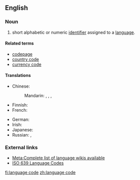 {{rfc|needs quotations showing usage, usexes}}
{{selfref|For a guide to the use of language codes on Wiktionary, see [[Wiktionary:Index to templates/languages]]}}
==English==
{{wikipedia}}

===Noun===
{{en-noun|head=[[language]] [[code]]}}

# short alphabetic or numeric [[identifier]] assigned to a [[language]].

====Related terms====
* [[codepage]]
* [[country code]]
* [[currency code]]

====Translations====
{{trans-top|a standard identifier of a language}}
* Chinese:
*: Mandarin: {{t|cmn|語言代碼|sc=Hani}}, {{t|cmn|语言代码|tr=yǔyán dàimǎ|sc=Hani}}, {{t|cmn|語言碼|sc=Hani}}, {{t|cmn|语言码|tr=yǔyánmǎ|sc=Hani}}
* Finnish: {{t-|fi|kielikoodi}}
* French: {{t-|fr|code de langue|m}}
{{trans-mid}}
* German: {{t-|de|Sprachcode|m}}
* Irish: {{t|ga|cód teanga|m}}
* Japanese: {{t-|ja|言語コード|tr=gengo kōdo|sc=Jpan}}
* Russian: {{t-|ru|код языка|m|tr=kod jazyká|sc=Cyrl}}, {{t-|ru|языковой код|m|tr=jazykovój kod|sc=Cyrl}}
{{trans-bottom}}

===External links===
* [[meta:List of Wikipedias|Meta:Complete list of language wikis available]]
* [http://www.loc.gov/standards/iso639-2/php/code_list.php ISO 639 Language Codes]

[[fi:language code]]
[[zh:language code]]